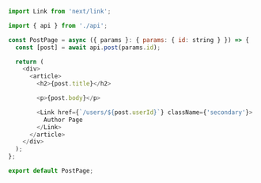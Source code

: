 ```js
import Link from 'next/link';

import { api } from './api';

const PostPage = async ({ params }: { params: { id: string } }) => {
  const [post] = await api.post(params.id);

  return (
    <div>
      <article>
        <h2>{post.title}</h2>

        <p>{post.body}</p>

        <Link href={`/users/${post.userId}`} className={'secondary'}>
          Author Page
        </Link>
      </article>
    </div>
  );
};

export default PostPage;
```
